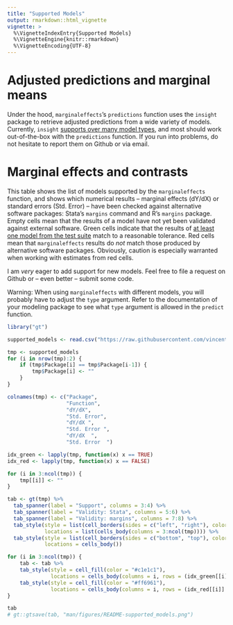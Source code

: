 ```yaml
---
title: "Supported Models"
output: rmarkdown::html_vignette
vignette: >
  %\VignetteIndexEntry{Supported Models}
  %\VignetteEngine{knitr::rmarkdown}
  %\VignetteEncoding{UTF-8}
---
```


# Adjusted predictions and marginal means

Under the hood, `marginaleffects`'s `predictions` function uses the `insight` package to retrieve adjusted predictions from a wide variety of models. Currently, `insight` [supports over many model types](https://easystats.github.io/insight/), and most should work out-of-the-box with the `predictions` function. If you run into problems, do not hesitate to report them on Github or via email.

# Marginal effects and contrasts

This table shows the list of models supported by the `marginaleffects` function, and shows which numerical results -- marginal effects (dY/dX) or standard errors (Std. Error) -- have been checked against alternative software packages: Stata's `margins` command and R's `margins` package. Empty cells mean that the results of a model have not yet been validated against external software. Green cells indicate that the results of [at least one model from the test suite](https://github.com/vincentarelbundock/marginaleffects/tree/main/tests/testthat) match to a reasonable tolerance. Red cells mean that `marginaleffects` results do *not* match those produced by alternative software packages. Obviously, caution is especially warranted when working with estimates from red cells.

I am *very* eager to add support for new models. Feel free to file a request on Github or -- even better -- submit some code.

Warning: When using `marginaleffects` with different models, you will probably have to adjust the `type` argument. Refer to the documentation of your modeling package to see what `type` argument is allowed in the `predict` function. 

```r
library("gt")

supported_models <- read.csv("https://raw.githubusercontent.com/vincentarelbundock/marginaleffects/main/data-raw/supported_models.csv", check.names = FALSE, encoding = "utf8")

tmp <- supported_models
for (i in nrow(tmp):2) {
    if (tmp$Package[i] == tmp$Package[i-1]) {
        tmp$Package[i] <- ""
    }
}

colnames(tmp) <- c("Package", 
                   "Function", 
                   "dY/dX", 
                   "Std. Error", 
                   "dY/dX ", 
                   "Std. Error ",
                   "dY/dX  ",
                   "Std. Error  ")

idx_green <- lapply(tmp, function(x) x == TRUE)
idx_red <- lapply(tmp, function(x) x == FALSE)

for (i in 3:ncol(tmp)) {
    tmp[[i]] <- ""
}

tab <- gt(tmp) %>%
  tab_spanner(label = "Support", columns = 3:4) %>%
  tab_spanner(label = "Validity: Stata", columns = 5:6) %>%
  tab_spanner(label = "Validity: margins", columns = 7:8) %>%
  tab_style(style = list(cell_borders(sides = c("left", "right"), color = "black", weight = px(1))),
            locations = list(cells_body(columns = 3:ncol(tmp)))) %>%
  tab_style(style = list(cell_borders(sides = c("bottom", "top"), color = "black", weight = px(1))),
            locations = cells_body())

for (i in 3:ncol(tmp)) {
    tab <- tab %>%
    tab_style(style = cell_fill(color = "#c1e1c1"), 
              locations = cells_body(columns = i, rows = (idx_green[[i]] == TRUE))) %>%
    tab_style(style = cell_fill(color = "#ff6961"), 
              locations = cells_body(columns = i, rows = (idx_red[[i]] == TRUE)))
}

tab
# gt::gtsave(tab, "man/figures/README-supported_models.png")
```
